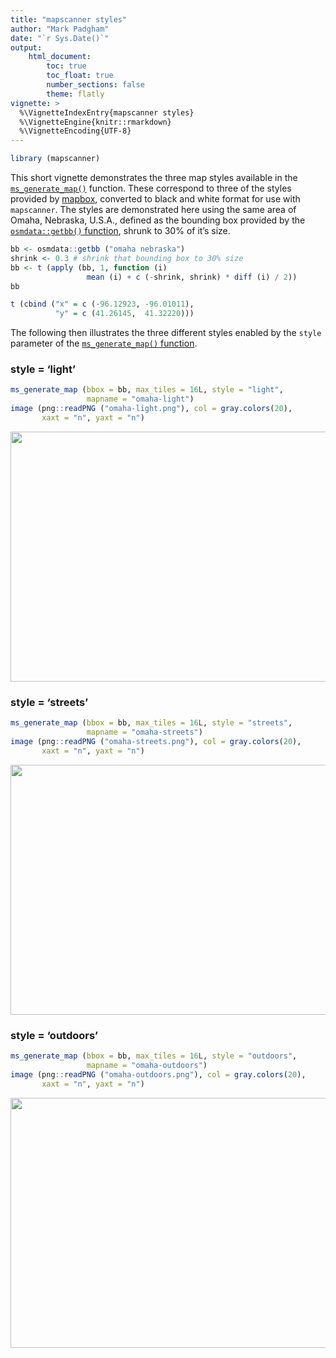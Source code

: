 ```yaml
---
title: "mapscanner styles"
author: "Mark Padgham"
date: "`r Sys.Date()`"
output: 
    html_document:
        toc: true
        toc_float: true
        number_sections: false
        theme: flatly
vignette: >
  %\VignetteIndexEntry{mapscanner styles}
  %\VignetteEngine{knitr::rmarkdown}
  %\VignetteEncoding{UTF-8}
---
```


```r
library (mapscanner)
```

This short vignette demonstrates the three map styles available in the 
[`ms_generate_map()`](https://mpadge.github.io/mapscanner/reference/ms_generate_map.html)
function. These correspond to three of the styles provided by
[mapbox](https://docs.mapbox.com/api/maps/#styles), converted to black and
white format for use with `mapscanner`. The styles are demonstrated here using
the same area of Omaha, Nebraska, U.S.A., defined as the bounding box provided
by the [`osmdata::getbb()`
function](https://ropensci.github.io/osmdata/reference/getbb.html), shrunk to
30% of it's size.
```r
bb <- osmdata::getbb ("omaha nebraska")
shrink <- 0.3 # shrink that bounding box to 30% size
bb <- t (apply (bb, 1, function (i)
                 mean (i) + c (-shrink, shrink) * diff (i) / 2))
bb
```
```r
t (cbind ("x" = c (-96.12923, -96.01011),
          "y" = c (41.26145,  41.32220)))
```

The following then illustrates the three different styles enabled by the
`style` parameter of the [`ms_generate_map()`
function](https://mpadge.github.io/mapscanner/reference/ms_generate_map.html).

### style = 'light'

```r
ms_generate_map (bbox = bb, max_tiles = 16L, style = "light",
                 mapname = "omaha-light")
image (png::readPNG ("omaha-light.png"), col = gray.colors(20),
       xaxt = "n", yaxt = "n")
```
<img src="omaha-light.png" width="600" height="400"/>

### style = 'streets'

```r
ms_generate_map (bbox = bb, max_tiles = 16L, style = "streets",
                 mapname = "omaha-streets")
image (png::readPNG ("omaha-streets.png"), col = gray.colors(20),
       xaxt = "n", yaxt = "n")
```
<img src="omaha-streets.png" width="600" height="400"/>


### style = 'outdoors'

```r
ms_generate_map (bbox = bb, max_tiles = 16L, style = "outdoors",
                 mapname = "omaha-outdoors")
image (png::readPNG ("omaha-outdoors.png"), col = gray.colors(20),
       xaxt = "n", yaxt = "n")
```
<img src="omaha-outdoors.png" width="600" height="400"/>



